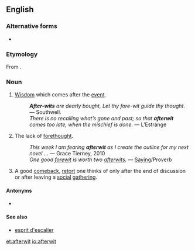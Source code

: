 ==English==

===Alternative forms===
* {{l/en|after-wit}}

===Etymology===
From {{prefix|after|wit}}.

===Noun===
{{en-noun|?}}

# [[wisdom|Wisdom]] which comes after the [[event]].
#: '''''After-wits''' are dearly bought, Let thy fore-wit guide thy thought.'' ― Southwell.
#: ''There is no recalling what’s gone and past; so that '''afterwit''' comes too late, when the mischief is done.'' &mdash; L’Estrange
# The lack of [[forethought]].
#: ''This week I am fearing '''afterwit''' as I create the outline for my next novel ...'' &mdash; Grace Tierney, 2010
#: ''One good [[forewit]] is worth two [[afterwit]]s.'' &mdash; [[saying|Saying]]/Proverb
# A good [[comeback]], [[retort]] one thinks of only after the end of discussion or after leaving a [[social]] [[gathering]].

====Antonyms====
* {{l/en|forewit}}

====See also====
* [[esprit d'escalier]]

[[et:afterwit]]
[[io:afterwit]]